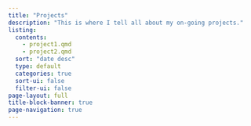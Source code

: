 ```yaml
---
title: "Projects"
description: "This is where I tell all about my on-going projects."
listing:
  contents: 
    - project1.qmd
    - project2.qmd
  sort: "date desc"
  type: default
  categories: true
  sort-ui: false
  filter-ui: false 
page-layout: full
title-block-banner: true
page-navigation: true
---
```

